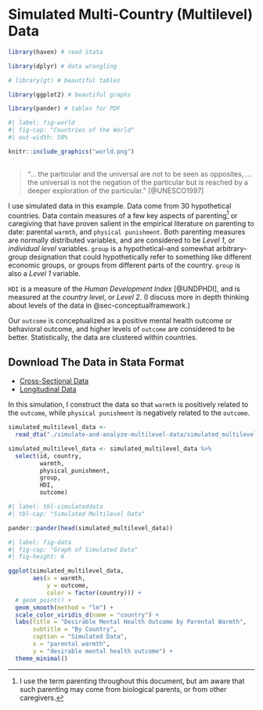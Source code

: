 # Simulated Multi-Country (Multilevel) Data

```r

library(haven) # read Stata

library(dplyr) # data wrangling

# library(gt) # beautiful tables

library(ggplot2) # beautiful graphs

library(pander) # tables for PDF

```

```r
#| label: fig-world
#| fig-cap: "Countries of the World"
#| out-width: 50%

knitr::include_graphics("world.png")
  
```

> "... the particular and the universal are not to be seen as opposites, ... the universal is not the negation of the particular but is reached by a deeper exploration of the particular." [@UNESCO1997]

I use simulated data in this example. Data come from 30 hypothetical countries. Data contain measures of a few key aspects of parenting[^parenting] or caregiving that have proven salient in the empirical literature on parenting to date: parental `warmth`, and `physical punishment`. Both parenting measures are normally distributed variables, and are considered to be *Level 1*, or *individual level* variables. `group` is a hypothetical--and somewhat arbitrary--group designation that could hypothetically refer to something like different economic groups, or groups from different parts of the country. `group` is also a *Level 1* variable.

[^parenting]: I use the term parenting throughout this document, but am aware that such parenting may come from biological parents, or from other caregivers.

`HDI` is a measure of the *Human Development Index* [@UNDPHDI], and is measured at the *country level*, or *Level 2*. (I discuss more in depth thinking about levels of the data in @sec-conceptualframework.)

Our `outcome` is conceptualized as a positive mental health outcome or behavioral outcome, and higher levels of `outcome` are considered to be better. Statistically, the data are clustered within countries. 

:::{.callout-note collapse="true"}
## Download The Data in Stata Format

* [Cross-Sectional Data](https://github.com/agrogan1/multilevel-thinking/raw/main/simulate-and-analyze-multilevel-data/simulated_multilevel_data.dta)
* [Longitudinal Data](https://github.com/agrogan1/multilevel-thinking/raw/main/simulate-and-analyze-multilevel-data/simulated_multilevel_longitudinal_data.dta)

:::

In this simulation, I construct the data so that `warmth` is positively related to the `outcome`, while `physical punishment` is negatively related to the `outcome`.

```r

simulated_multilevel_data <-
  read_dta("./simulate-and-analyze-multilevel-data/simulated_multilevel_data.dta")

simulated_multilevel_data <- simulated_multilevel_data %>% 
  select(id, country,
         warmth,
         physical_punishment,
         group,
         HDI,
         outcome)

```

```r
#| label: tbl-simulateddata
#| tbl-cap: "Simulated Multilevel Data"

pander::pander(head(simulated_multilevel_data))

```


```r
#| label: fig-data
#| fig-cap: "Graph of Simulated Data"
#| fig-height: 6

ggplot(simulated_multilevel_data,
       aes(x = warmth,
           y = outcome,
           color = factor(country))) +
  # geom_point() +
  geom_smooth(method = "lm") +
  scale_color_viridis_d(name = "country") +
  labs(title = "Desirable Mental Health Outcome by Parental Warmth",
       subtitle = "By Country",
       caption = "Simulated Data",
       x = "parental warmth",
       y = "desirable mental health outcome") +
  theme_minimal() 


```
